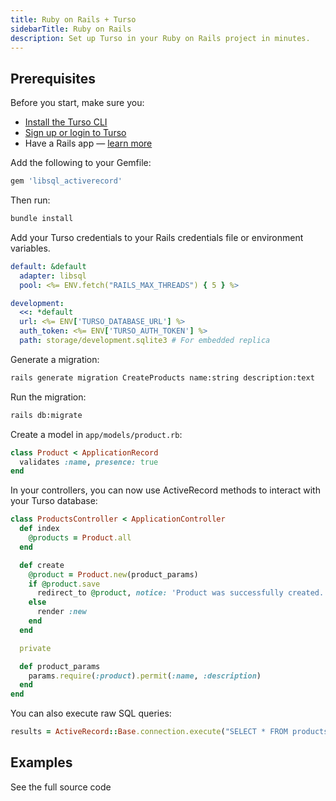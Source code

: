```yaml
---
title: Ruby on Rails + Turso
sidebarTitle: Ruby on Rails
description: Set up Turso in your Ruby on Rails project in minutes.
---
```


<Snippet file="technical-preview-banner.mdx" />

## Prerequisites

Before you start, make sure you:

- [Install the Turso CLI](/cli/installation)
- [Sign up or login to Turso](/cli/authentication#signup)
- Have a Rails app &mdash; [learn more](https://guides.rubyonrails.org/getting_started.html)

<Steps>

<Step title="Install the libsql_activerecord Rubygem">

Add the following to your Gemfile:

```ruby
gem 'libsql_activerecord'
```

Then run:

```bash
bundle install
```

</Step>

<Step title="Configure database credentials">

<Snippet file="retrieve-database-credentials.mdx" />

Add your Turso credentials to your Rails credentials file or environment variables.

</Step>

<Step title="Use the libsql adapter">

```yml
default: &default
  adapter: libsql
  pool: <%= ENV.fetch("RAILS_MAX_THREADS") { 5 } %>

development:
  <<: *default
  url: <%= ENV['TURSO_DATABASE_URL'] %>
  auth_token: <%= ENV['TURSO_AUTH_TOKEN'] %>
  path: storage/development.sqlite3 # For embedded replica
```

</Step>

<Step title="Create and run migrations">

Generate a migration:

```bash
rails generate migration CreateProducts name:string description:text
```

Run the migration:

```bash
rails db:migrate
```

</Step>

<Step title="Define models">

Create a model in `app/models/product.rb`:

```ruby
class Product < ApplicationRecord
  validates :name, presence: true
end
```

</Step>

<Step title="Use in controllers">

In your controllers, you can now use ActiveRecord methods to interact with your Turso database:

```ruby
class ProductsController < ApplicationController
  def index
    @products = Product.all
  end

  def create
    @product = Product.new(product_params)
    if @product.save
      redirect_to @product, notice: 'Product was successfully created.'
    else
      render :new
    end
  end

  private

  def product_params
    params.require(:product).permit(:name, :description)
  end
end
```

</Step>

<Step title="Execute raw SQL (if needed)">

You can also execute raw SQL queries:

```ruby
results = ActiveRecord::Base.connection.execute("SELECT * FROM products")
```

</Step>

</Steps>

## Examples

<CardGroup cols={2}>
  <Card
    title="Ruby on Rails App"
    icon="github"
    href="https://github.com/tursodatabase/libsql-activerecord/tree/main/examples/railsapp"
  >
    See the full source code
  </Card>
</CardGroup>
